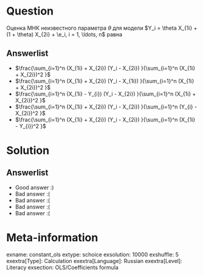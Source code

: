 Question
========
Оценка МНК неизвестного параметра $\theta$ для модели $Y_i = \theta X_{1i} + (1 + \theta) X_{2i} + \e_i, i = 1, \ldots, n$ равна


Answerlist
----------
*  $\frac{\sum_{i=1}^n (X_{1i} + X_{2i}) (Y_i - X_{2i}) }{\sum_{i=1}^n (X_{1i} + X_{2i})^2 }$
*  $\frac{\sum_{i=1}^n (X_{1i} + X_{2i}) (Y_i - X_{1i}) }{\sum_{i=1}^n (X_{1i} + X_{2i})^2 }$
*  $\frac{\sum_{i=1}^n (X_{1i} - Y_{i}) (Y_i - X_{2i}) }{\sum_{i=1}^n (X_{1i} + X_{2i})^2 }$
*  $\frac{\sum_{i=1}^n (X_{1i} + X_{2i}) (Y_i - X_{2i}) }{\sum_{i=1}^n (Y_{i} - X_{2i})^2 }$
*  $\frac{\sum_{i=1}^n (X_{1i} + X_{2i}) (Y_i - X_{2i}) }{\sum_{i=1}^n (X_{1i} - Y_{i})^2 }$

Solution
========

Answerlist
----------
*  Good answer :)
*  Bad answer :(
*  Bad answer :(
*  Bad answer :(
*  Bad answer :(

Meta-information
================
exname: constant_ols
extype: schoice
exsolution: 10000
exshuffle: 5
exextra[Type]: Calculation
exextra[Language]: Russian
exextra[Level]: Literacy
exsection: OLS/Coefficients formula
